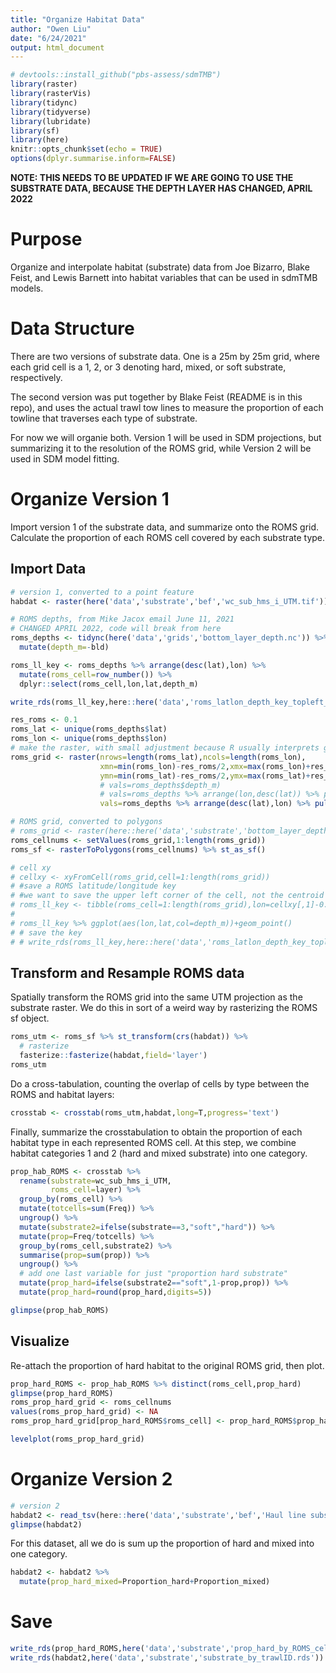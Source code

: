 ```yaml
---
title: "Organize Habitat Data"
author: "Owen Liu"
date: "6/24/2021"
output: html_document
---
```


```r
# devtools::install_github("pbs-assess/sdmTMB")
library(raster)
library(rasterVis)
library(tidync)
library(tidyverse)
library(lubridate)
library(sf)
library(here)
knitr::opts_chunk$set(echo = TRUE)
options(dplyr.summarise.inform=FALSE)
```


**NOTE: THIS NEEDS TO BE UPDATED IF WE ARE GOING TO USE THE SUBSTRATE DATA, BECAUSE THE DEPTH LAYER HAS CHANGED, APRIL 2022**

# Purpose

Organize and interpolate habitat (substrate) data from Joe Bizarro, Blake Feist, and Lewis Barnett into habitat variables that can be used in sdmTMB models.

# Data Structure

There are two versions of substrate data. One is a 25m by 25m grid, where each grid cell is a 1, 2, or 3 denoting hard, mixed, or soft substrate, respectively.

The second version was put together by Blake Feist (README is in this repo), and uses the actual trawl tow lines to measure the proportion of each towline that traverses each type of substrate.

For now we will organie both. Version 1 will be used in SDM projections, but summarizing it to the resolution of the ROMS grid, while Version 2 will be used in SDM model fitting.

# Organize Version 1

Import version 1 of the substrate data, and summarize onto the ROMS grid. Calculate the proportion of each ROMS cell covered by each substrate type.

## Import Data

```r
# version 1, converted to a point feature
habdat <- raster(here('data','substrate','bef','wc_sub_hms_i_UTM.tif'))

# ROMS depths, from Mike Jacox email June 11, 2021
# CHANGED APRIL 2022, code will break from here
roms_depths <- tidync(here('data','grids','bottom_layer_depth.nc')) %>% hyper_tibble() %>% 
  mutate(depth_m=-bld)

roms_ll_key <- roms_depths %>% arrange(desc(lat),lon) %>% 
  mutate(roms_cell=row_number()) %>% 
  dplyr::select(roms_cell,lon,lat,depth_m)

write_rds(roms_ll_key,here::here('data','roms_latlon_depth_key_topleft_start.rds'))
```

```r
res_roms <- 0.1
roms_lat <- unique(roms_depths$lat)
roms_lon <- unique(roms_depths$lon)
# make the raster, with small adjustment because R usually interprets grid corners, not grid centers
roms_grid <- raster(nrows=length(roms_lat),ncols=length(roms_lon),
                    xmn=min(roms_lon)-res_roms/2,xmx=max(roms_lon)+res_roms/2,
                    ymn=min(roms_lat)-res_roms/2,ymx=max(roms_lat)+res_roms/2,crs=4326,
                    # vals=roms_depths$depth_m)
                    # vals=roms_depths %>% arrange(lon,desc(lat)) %>% pull('depth_m'))
                    vals=roms_depths %>% arrange(desc(lat),lon) %>% pull('depth_m'))

# ROMS grid, converted to polygons
# roms_grid <- raster(here::here('data','substrate','bottom_layer_depth.grd'))
roms_cellnums <- setValues(roms_grid,1:length(roms_grid))
roms_sf <- rasterToPolygons(roms_cellnums) %>% st_as_sf()
```

```r
# cell xy
# cellxy <- xyFromCell(roms_grid,cell=1:length(roms_grid))
# #save a ROMS latitude/longitude key
# #we want to save the upper left corner of the cell, not the centroid
# roms_ll_key <- tibble(roms_cell=1:length(roms_grid),lon=cellxy[,1]-0.05,lat=cellxy[,2]+0.05,depth_m=getValues(roms_grid)*-1)
# 
# roms_ll_key %>% ggplot(aes(lon,lat,col=depth_m))+geom_point()
# # save the key
# # write_rds(roms_ll_key,here::here('data','roms_latlon_depth_key_topleft_start.rds'))
```


## Transform and Resample ROMS data

Spatially transform the ROMS grid into the same UTM projection as the substrate raster. We do this in sort of a weird way by rasterizing the ROMS sf object.

```r
roms_utm <- roms_sf %>% st_transform(crs(habdat)) %>% 
  # rasterize
  fasterize::fasterize(habdat,field='layer')
roms_utm
```

Do a cross-tabulation, counting the overlap of cells by type between the ROMS and habitat layers:

```r
crosstab <- crosstab(roms_utm,habdat,long=T,progress='text')
```

Finally, summarize the crosstabulation to obtain the proportion of each habitat type in each represented ROMS cell. At this step, we combine habitat categories 1 and 2 (hard and mixed substrate) into one category.

```r
prop_hab_ROMS <- crosstab %>% 
  rename(substrate=wc_sub_hms_i_UTM,
         roms_cell=layer) %>% 
  group_by(roms_cell) %>% 
  mutate(totcells=sum(Freq)) %>% 
  ungroup() %>%
  mutate(substrate2=ifelse(substrate==3,"soft","hard")) %>%
  mutate(prop=Freq/totcells) %>% 
  group_by(roms_cell,substrate2) %>% 
  summarise(prop=sum(prop)) %>% 
  ungroup() %>% 
  # add one last variable for just "proportion hard substrate"
  mutate(prop_hard=ifelse(substrate2=="soft",1-prop,prop)) %>% 
  mutate(prop_hard=round(prop_hard,digits=5))

glimpse(prop_hab_ROMS)
```

## Visualize

Re-attach the proportion of hard habitat to the original ROMS grid, then plot.

```r
prop_hard_ROMS <- prop_hab_ROMS %>% distinct(roms_cell,prop_hard)
glimpse(prop_hard_ROMS)
roms_prop_hard_grid <- roms_cellnums
values(roms_prop_hard_grid) <- NA
roms_prop_hard_grid[prop_hard_ROMS$roms_cell] <- prop_hard_ROMS$prop_hard

levelplot(roms_prop_hard_grid)
```

# Organize Version 2

```r
# version 2
habdat2 <- read_tsv(here::here('data','substrate','bef','Haul line substrate classification based on Bizzarro & Yoklavich.txt'))
glimpse(habdat2)
```

For this dataset, all we do is sum up the proportion of hard and mixed into one category.

```r
habdat2 <- habdat2 %>% 
  mutate(prop_hard_mixed=Proportion_hard+Proportion_mixed)
```

# Save

```r
write_rds(prop_hard_ROMS,here('data','substrate','prop_hard_by_ROMS_cell.rds'))
write_rds(habdat2,here('data','substrate','substrate_by_trawlID.rds'))
```

